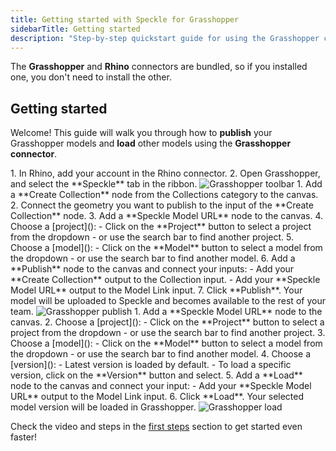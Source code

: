 ```yaml
---
title: Getting started with Speckle for Grasshopper
sidebarTitle: Getting started
description: "Step-by-step quickstart guide for using the Grasshopper connector"
---
```



<Versions
  app="Grasshopper"
  versions="Rhino 7 & 8, works on Windows only."
/>

<Tip> The **Grasshopper** and **Rhino** connectors are bundled, so if you installed one, you don't need to install the other.</Tip>

## Getting started

Welcome! This guide will walk you through how to **publish** your Grasshopper models and **load** other models using the **Grasshopper connector**.


<BeforeYouBegin app="Grasshopper" />

<Steps>
  <Step title="Open the Grasshopper connector">
    1. In Rhino, add your account in the Rhino connector.
    2. Open Grasshopper, and select the **Speckle** tab in the ribbon.
    <Frame>
     <img src="/images/connectors/grasshopper_toolbar.jpg" alt="Grasshopper toolbar" />
    </Frame>
  </Step>

  <Step title="Publish to Speckle">
    1. Add a **Create Collection** node from the Collections category to the canvas.
    2. Connect the geometry you want to publish to the input of the **Create Collection** node.
    3. Add a **Speckle Model URL** node to the canvas.
    4. Choose a [project]():
        - Click on the **Project** button to select a project from the dropdown
        - or use the search bar to find another project. 
    5. Choose a [model]():
        - Click on the **Model** button to select a model from the dropdown
        - or use the search bar to find another model. 
    6. Add a **Publish** node to the canvas and connect your inputs:
        - Add your **Create Collection** output to the Collection input.
        - Add your **Speckle Model URL** output to the Model Link input.
    7. Click **Publish**.
    Your model will be uploaded to Speckle and becomes available to the rest of your team.
    <Frame title="Publish">
    <img src="/images/connectors/grasshopper_publish.jpg" alt="Grasshopper publish" />
    </Frame>
  </Step>


  <Step title="Load from Speckle">
    1. Add a **Speckle Model URL** node to the canvas.
    2. Choose a [project]():
        - Click on the **Project** button to select a project from the dropdown
        - or use the search bar to find another project. 
    3. Choose a [model]():
        - Click on the **Model** button to select a model from the dropdown
        - or use the search bar to find another model. 
    4. Choose a [version]():
        - Latest version is loaded by default.
        - To load a specific version, click on the **Version** button and select. 
    5. Add a **Load** node to the canvas and connect your input:
        - Add your **Speckle Model URL** output to the Model Link input.
    6. Click **Load**.
    Your selected model version will be loaded in Grasshopper.
    <Frame>
    <img src="/images/connectors/grasshopper_load.jpg" alt="Grasshopper load" />
    </Frame>
  </Step>

</Steps>

<Tip> Check the video and steps in the [first steps](/get-started/quickstart.mdx) section to get started even faster!</Tip>


<ConnectorConclusion connector="Grasshopper" actions="publish and load" />


<LearnMore />
